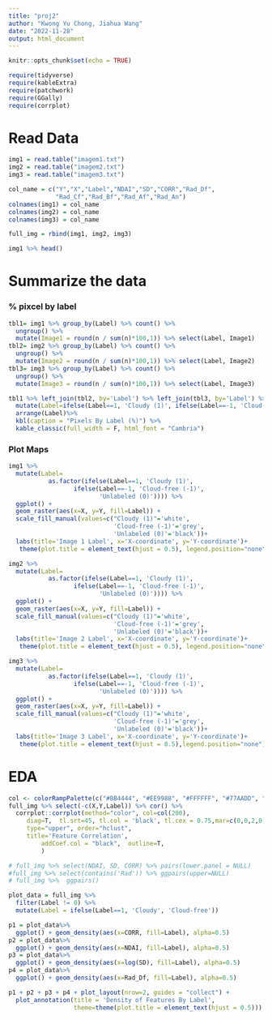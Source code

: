 ```yaml
---
title: "proj2"
author: "Kwong Yu Chong, Jiahua Wang"
date: "2022-11-28"
output: html_document
---
```


```r
knitr::opts_chunk$set(echo = TRUE)
```

```r
require(tidyverse)
require(kableExtra)
require(patchwork)
require(GGally)
require(corrplot)
```

# Read Data
```r
img1 = read.table("imagem1.txt")
img2 = read.table("imagem2.txt")
img3 = read.table("imagem3.txt")
```

```r
col_name = c("Y","X","Label","NDAI","SD","CORR","Rad_Df",
             "Rad_Cf","Rad_Bf","Rad_Af","Rad_An")
colnames(img1) = col_name
colnames(img2) = col_name
colnames(img3) = col_name

full_img = rbind(img1, img2, img3)
```

```r
img1 %>% head()
```

# Summarize the data

###  % pixcel by label
```r
tbl1= img1 %>% group_by(Label) %>% count() %>%
  ungroup() %>% 
  mutate(Image1 = round(n / sum(n)*100,1)) %>% select(Label, Image1)
tbl2= img2 %>% group_by(Label) %>% count() %>%
  ungroup() %>% 
  mutate(Image2 = round(n / sum(n)*100,1)) %>% select(Label, Image2)
tbl3= img3 %>% group_by(Label) %>% count() %>%
  ungroup() %>% 
  mutate(Image3 = round(n / sum(n)*100,1)) %>% select(Label, Image3)

tbl1 %>% left_join(tbl2, by='Label') %>% left_join(tbl3, by='Label') %>%
  mutate(Label=ifelse(Label==1, 'Cloudy (1)', ifelse(Label==-1, 'Cloud-free (-1)', 'Unlabeled (0)')))%>%
  arrange(Label)%>%
  kbl(caption = "Pixels By Label (%)") %>%
  kable_classic(full_width = F, html_font = "Cambria")
```

### Plot Maps
```r
img1 %>% 
  mutate(Label=
           as.factor(ifelse(Label==1, 'Cloudy (1)',
                  ifelse(Label==-1, 'Cloud-free (-1)',
                         'Unlabeled (0)')))) %>% 
  ggplot() +
  geom_raster(aes(x=X, y=Y, fill=Label)) +
  scale_fill_manual(values=c("Cloudy (1)"='white', 
                             'Cloud-free (-1)'='grey',
                             'Unlabeled (0)'='black'))+
  labs(title='Image 1 Label', x='X-coordinate', y='Y-coordinate')+
   theme(plot.title = element_text(hjust = 0.5), legend.position="none")

img2 %>% 
  mutate(Label=
           as.factor(ifelse(Label==1, 'Cloudy (1)',
                  ifelse(Label==-1, 'Cloud-free (-1)',
                         'Unlabeled (0)')))) %>% 
  ggplot() +
  geom_raster(aes(x=X, y=Y, fill=Label)) +
  scale_fill_manual(values=c("Cloudy (1)"='white', 
                             'Cloud-free (-1)'='grey',
                             'Unlabeled (0)'='black'))+
  labs(title='Image 2 Label', x='X-coordinate', y='Y-coordinate')+
   theme(plot.title = element_text(hjust = 0.5), legend.position="none")

img3 %>% 
  mutate(Label=
           as.factor(ifelse(Label==1, 'Cloudy (1)',
                  ifelse(Label==-1, 'Cloud-free (-1)',
                         'Unlabeled (0)')))) %>% 
  ggplot() +
  geom_raster(aes(x=X, y=Y, fill=Label)) +
  scale_fill_manual(values=c("Cloudy (1)"='white', 
                             'Cloud-free (-1)'='grey',
                             'Unlabeled (0)'='black'))+
  labs(title='Image 3 Label', x='X-coordinate', y='Y-coordinate')+
   theme(plot.title = element_text(hjust = 0.5),legend.position="none")
```

# EDA
```r
col <- colorRampPalette(c("#BB4444", "#EE9988", "#FFFFFF", "#77AADD", "#4477AA"))
full_img %>% select(-c(X,Y,Label)) %>% cor() %>%
  corrplot::corrplot(method="color", col=col(200),  
     diag=T,  tl.srt=45, tl.col = 'black', tl.cex = 0.75,mar=c(0,0,2,0),
     type="upper", order="hclust", 
     title='Feature Correlation', 
         addCoef.col = "black",  outline=T,
         )
```

```r
# full_img %>% select(NDAI, SD, CORR) %>% pairs(lower.panel = NULL)
#full_img %>% select(contains('Rad')) %>% ggpairs(upper=NULL)
# full_img %>%  ggpairs()
```

```r
plot_data = full_img %>% 
  filter(Label != 0) %>%
  mutate(Label = ifelse(Label==1, 'Cloudy', 'Cloud-free'))

p1 = plot_data%>%
  ggplot() + geom_density(aes(x=CORR, fill=Label), alpha=0.5) 
p2 = plot_data%>%
  ggplot() + geom_density(aes(x=NDAI, fill=Label), alpha=0.5) 
p3 = plot_data%>%
  ggplot() + geom_density(aes(x=log(SD), fill=Label), alpha=0.5) 
p4 = plot_data%>%
  ggplot() + geom_density(aes(x=Rad_Df, fill=Label), alpha=0.5) 

p1 + p2 + p3 + p4 + plot_layout(nrow=2, guides = "collect") + 
  plot_annotation(title = 'Density of Features By Label',
                  theme=theme(plot.title = element_text(hjust = 0.5))) 
```



















